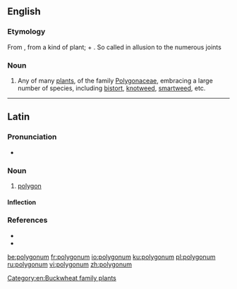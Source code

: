 {{also|Polygonum}}
==English==

===Etymology===
From {{etyl|NL.|en}}, from {{etyl|grc|en}} a kind of plant; {{m|grc|πολύς||many, much}} + {{m|grc|γωνία||corner, angle}}. So called in allusion to the numerous joints

===Noun===
{{en-noun}}

# {{label|en|botany}} Any of many [[plant]]s, of the family [[Polygonaceae]], embracing a large number of species, including [[bistort]], [[knotweed]], [[smartweed]], etc.

----

==Latin==

===Pronunciation===
* {{la-IPA|polygōnum}}

===Noun===
{{la-noun|polygōnum||polygōnī|n|second}}

# {{label|la|mathematics}} [[polygon]]

====Inflection====
{{la-decl-2nd-N|polygōn}}

===References===
* {{R:L&S}}
* {{R:Gaffiot}}

[[Category:en:Buckwheat family plants]]

[[be:polygonum]]
[[fr:polygonum]]
[[io:polygonum]]
[[ku:polygonum]]
[[pl:polygonum]]
[[ru:polygonum]]
[[vi:polygonum]]
[[zh:polygonum]]